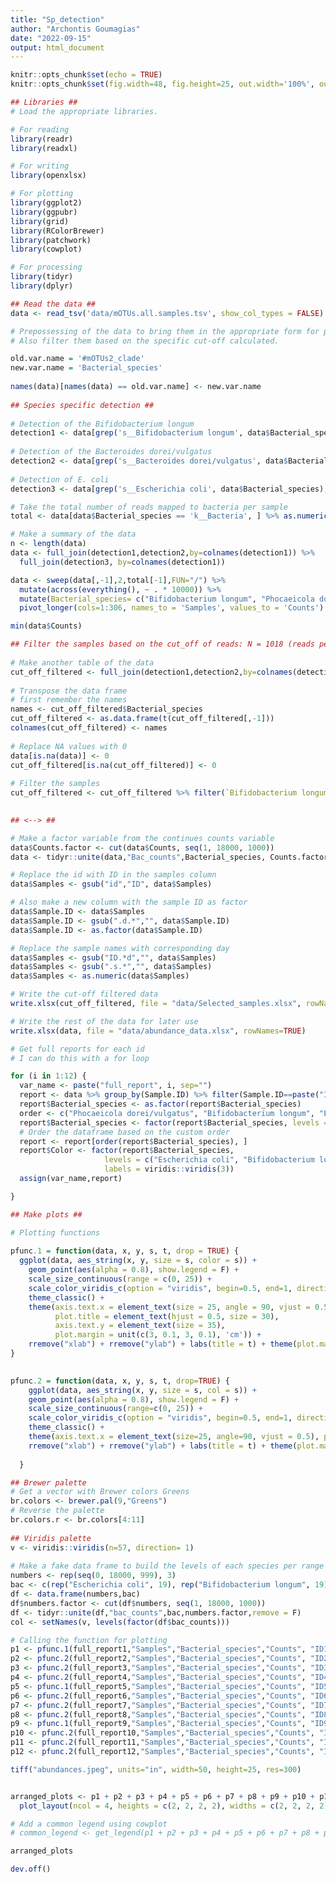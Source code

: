 ---
title: "Sp_detection"
author: "Archontis Goumagias"
date: "2022-09-15"
output: html_document
---

```{r setup, include=FALSE}
knitr::opts_chunk$set(echo = TRUE)
knitr::opts_chunk$set(fig.width=48, fig.height=25, out.width='100%', out.height='100%', fig.align='center')
```

```{r}
## Libraries ##
# Load the appropriate libraries.

# For reading
library(readr)
library(readxl)

# For writing
library(openxlsx)

# For plotting
library(ggplot2)
library(ggpubr)
library(grid)
library(RColorBrewer)
library(patchwork)
library(cowplot)

# For processing
library(tidyr)
library(dplyr)
```

```{r}
## Read the data ##
data <- read_tsv('data/mOTUs.all.samples.tsv', show_col_types = FALSE)
```

```{r}
# Prepossessing of the data to bring them in the appropriate form for plots
# Also filter them based on the specific cut-off calculated.

old.var.name = '#mOTUs2_clade'
new.var.name = 'Bacterial_species'
  
names(data)[names(data) == old.var.name] <- new.var.name
  
## Species specific detection ##
  
# Detection of the Bifidobacterium longum
detection1 <- data[grep('s__Bifidobacterium longum', data$Bacterial_species), ] %>% mutate(Bacterial_species="Bifidobacterium longum")
  
# Detection of the Bacteroides dorei/vulgatus
detection2 <- data[grep('s__Bacteroides dorei/vulgatus', data$Bacterial_species), ] %>% mutate(Bacterial_species="Bacteroides dorei/vulgatus")
  
# Detection of E. coli
detection3 <- data[grep('s__Escherichia coli', data$Bacterial_species), ] %>% mutate(Bacterial_species="Escherichia coli")

# Take the total number of reads mapped to bacteria per sample
total <- data[data$Bacterial_species == 'k__Bacteria', ] %>% as.numeric()

# Make a summary of the data
n <- length(data)
data <- full_join(detection1,detection2,by=colnames(detection1)) %>% 
  full_join(detection3, by=colnames(detection1))

data <- sweep(data[,-1],2,total[-1],FUN="/") %>% 
  mutate(across(everything(), ~ . * 10000)) %>% 
  mutate(Bacterial_species= c("Bifidobacterium longum", "Phocaeicola dorei/vulgatus", "Escherichia coli")) %>% 
  pivot_longer(cols=1:306, names_to = 'Samples', values_to = 'Counts')

min(data$Counts)

## Filter the samples based on the cut_off of reads: N = 1018 (reads per sample) ##
  
# Make another table of the data
cut_off_filtered <- full_join(detection1,detection2,by=colnames(detection1)) %>% full_join(detection3, by=colnames(detection1))
  
# Transpose the data frame
# first remember the names
names <- cut_off_filtered$Bacterial_species
cut_off_filtered <- as.data.frame(t(cut_off_filtered[,-1]))
colnames(cut_off_filtered) <- names
  
# Replace NA values with 0
data[is.na(data)] <- 0
cut_off_filtered[is.na(cut_off_filtered)] <- 0
  
# Filter the samples
cut_off_filtered <- cut_off_filtered %>% filter(`Bifidobacterium longum`>= 1018 | `Escherichia coli` >= 1018 | `Bacteroides dorei/vulgatus` >= 1018)

  
## <--> ##
```

```{r}
# Make a factor variable from the continues counts variable
data$Counts.factor <- cut(data$Counts, seq(1, 18000, 1000))
data <- tidyr::unite(data,"Bac_counts",Bacterial_species, Counts.factor,remove = F)

# Replace the id with ID in the samples column
data$Samples <- gsub("id","ID", data$Samples)

# Also make a new column with the sample ID as factor
data$Sample.ID <- data$Samples
data$Sample.ID <- gsub(".d.*","", data$Sample.ID)
data$Sample.ID <- as.factor(data$Sample.ID)

# Replace the sample names with corresponding day
data$Samples <- gsub("ID.*d","", data$Samples)
data$Samples <- gsub(".s.*","", data$Samples)
data$Samples <- as.numeric(data$Samples)
```

```{r}
# Write the cut-off filtered data
write.xlsx(cut_off_filtered, file = "data/Selected_samples.xlsx", rowNames=TRUE)

# Write the rest of the data for later use
write.xlsx(data, file = "data/abundance_data.xlsx", rowNames=TRUE)
```

```{r}
# Get full reports for each id
# I can do this with a for loop

for (i in 1:12) {
  var_name <- paste("full_report", i, sep="")
  report <- data %>% group_by(Sample.ID) %>% filter(Sample.ID==paste("ID", i, sep=""))
  report$Bacterial_species <- as.factor(report$Bacterial_species)
  order <- c("Phocaeicola dorei/vulgatus", "Bifidobacterium longum", "Escherichia coli")
  report$Bacterial_species <- factor(report$Bacterial_species, levels = order)
  # Order the dataframe based on the custom order
  report <- report[order(report$Bacterial_species), ]
  report$Color <- factor(report$Bacterial_species,
                     levels = c("Escherichia coli", "Bifidobacterium longum", "Phocaeicola dorei/vulgatus"),
                     labels = viridis::viridis(3))
  assign(var_name,report)

}

```

```{r}
## Make plots ##

# Plotting functions
  
pfunc.1 = function(data, x, y, s, t, drop = TRUE) {
  ggplot(data, aes_string(x, y, size = s, color = s)) +  
    geom_point(aes(alpha = 0.8), show.legend = F) +  
    scale_size_continuous(range = c(0, 25)) + 
    scale_color_viridis_c(option = "viridis", begin=0.5, end=1, direction = -1) +  # Use a viridis continuous color palette
    theme_classic() +
    theme(axis.text.x = element_text(size = 25, angle = 90, vjust = 0.5),
          plot.title = element_text(hjust = 0.5, size = 30),
          axis.text.y = element_text(size = 35),
          plot.margin = unit(c(3, 0.1, 3, 0.1), 'cm')) +
    rremove("xlab") + rremove("ylab") + labs(title = t) + theme(plot.margin = unit(c(1,0.1,1,1), 'lines'))
}

  
pfunc.2 = function(data, x, y, s, t, drop=TRUE) {
    ggplot(data, aes_string(x, y, size = s, col = s)) +  
    geom_point(aes(alpha = 0.8), show.legend = F) +   
    scale_size_continuous(range=c(0, 25)) + 
    scale_color_viridis_c(option = "viridis", begin=0.5, end=1, direction = -1) +  # Use a viridis continuous color palette
    theme_classic() +
    theme(axis.text.x = element_text(size=25, angle=90, vjust = 0.5), plot.title = element_text(hjust = 0.5, size=30), axis.text.y = element_blank(), plot.margin=unit(c(3,0.01,3,0.01), 'cm')) + 
    rremove("xlab") + rremove("ylab") + labs(title = t) + theme(plot.margin = unit(c(1,0.1,1,1), 'lines')) 
    
  }

## Brewer palette
# Get a vector with Brewer colors Greens
br.colors <- brewer.pal(9,"Greens")
# Reverse the palette
br.colors.r <- br.colors[4:11]
  
## Viridis palette
v <- viridis::viridis(n=57, direction= 1)
  
# Make a fake data frame to build the levels of each species per range of counts.
numbers <- rep(seq(0, 18000, 999), 3)
bac <- c(rep("Escherichia coli", 19), rep("Bifidobacterium longum", 19), rep("Phocaeicola dorei/vulgatus", 19))
df <- data.frame(numbers,bac)
df$numbers.factor <- cut(df$numbers, seq(1, 18000, 1000))
df <- tidyr::unite(df,"bac_counts",bac,numbers.factor,remove = F)
col <- setNames(v, levels(factor(df$bac_counts)))

# Calling the function for plotting
p1 <- pfunc.1(full_report1,"Samples","Bacterial_species","Counts", "ID1")
p2 <- pfunc.2(full_report2,"Samples","Bacterial_species","Counts", "ID2")
p3 <- pfunc.2(full_report3,"Samples","Bacterial_species","Counts", "ID3")
p4 <- pfunc.2(full_report4,"Samples","Bacterial_species","Counts", "ID4")
p5 <- pfunc.1(full_report5,"Samples","Bacterial_species","Counts", "ID5")
p6 <- pfunc.2(full_report6,"Samples","Bacterial_species","Counts", "ID6")
p7 <- pfunc.2(full_report7,"Samples","Bacterial_species","Counts", "ID7")
p8 <- pfunc.2(full_report8,"Samples","Bacterial_species","Counts", "ID8")
p9 <- pfunc.1(full_report9,"Samples","Bacterial_species","Counts", "ID9")
p10 <- pfunc.2(full_report10,"Samples","Bacterial_species","Counts", "ID10")
p11 <- pfunc.2(full_report11,"Samples","Bacterial_species","Counts", "ID11")
p12 <- pfunc.2(full_report12,"Samples","Bacterial_species","Counts", "ID12")

tiff("abundances.jpeg", units="in", width=50, height=25, res=300)


arranged_plots <- p1 + p2 + p3 + p4 + p5 + p6 + p7 + p8 + p9 + p10 + p11 + p12 +
  plot_layout(ncol = 4, heights = c(2, 2, 2, 2), widths = c(2, 2, 2, 2))

# Add a common legend using cowplot
# common_legend <- get_legend(p1 + p2 + p3 + p4 + p5 + p6 + p7 + p8 + p9 + p10 + p11 + p12)

arranged_plots

dev.off()

```
